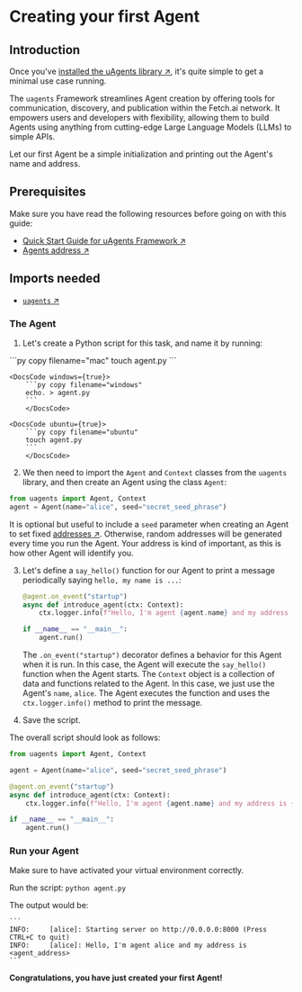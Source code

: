 
# Creating your first Agent

## Introduction

Once you've [installed  the uAgents library ↗️](/guides/agents/installing-uagent), it's quite simple to get a minimal use case running.

The `uagents` Framework streamlines Agent creation by offering tools for communication, discovery, and publication within the Fetch.ai network. It empowers users and developers with flexibility, allowing them to build Agents using anything from cutting-edge Large Language Models (LLMs) to simple APIs.

Let our first Agent be a simple initialization and printing out the Agent's name and address.

## Prerequisites

Make sure you have read the following resources before going on with this guide:

  - [Quick Start Guide for uAgents Framework ↗️](/guides/agents/quickstart)
  - [Agents address ↗️](/guides/agents/getting-started/getting-uagent-address)

## Imports needed

  - [`uagents` ↗️](https://pypi.org/project/uagents/)

### The Agent

1. Let's create a Python script for this task, and name it by running:

<CodeGroup hasCopy isOSFile>
     <DocsCode mac={true}>
        ```py copy filename="mac"
        touch agent.py
        ```
        </DocsCode>

    <DocsCode windows={true}>
        ```py copy filename="windows"
        echo. > agent.py
        ```
        </DocsCode>

    <DocsCode ubuntu={true}>
        ```py copy filename="ubuntu"
        touch agent.py
        ```
        </DocsCode>
</CodeGroup>

2. We then need to import the `Agent` and `Context` classes from the `uagents` library, and then create an Agent using the class `Agent`:

```py copy
from uagents import Agent, Context
agent = Agent(name="alice", seed="secret_seed_phrase")
```

   It is optional but useful to include a `seed` parameter when creating an Agent to set fixed [addresses ↗️](/guides/agents/getting-uagent-address). Otherwise, random addresses will be generated every time you run the Agent. Your address is kind of important, as this is how other Agent will identify you.

3. Let's define a `say_hello()` function for our Agent to print a message periodically saying `hello, my name is ...`:

   ```py copy
   @agent.on_event("startup")
   async def introduce_agent(ctx: Context):
       ctx.logger.info(f"Hello, I'm agent {agent.name} and my address is {agent.address}.")

   if __name__ == "__main__":
       agent.run()
   ```

   The `.on_event("startup")` decorator defines a behavior for this Agent when it is run. In this case, the Agent will execute the `say_hello()` function when the Agent starts. The `Context` object is a collection of data and functions related to the Agent. In this case, we just use the Agent's `name`, `alice`. The Agent executes the function and uses the `ctx.logger.info()` method to print the message.

4. Save the script.

The overall script should look as follows:

```py copy filename="agent.py"
from uagents import Agent, Context

agent = Agent(name="alice", seed="secret_seed_phrase")

@agent.on_event("startup")
async def introduce_agent(ctx: Context):
    ctx.logger.info(f"Hello, I'm agent {agent.name} and my address is {agent.address}.")

if __name__ == "__main__":
    agent.run()
```

### Run your Agent

Make sure to have activated your virtual environment correctly.

Run the script: `python agent.py`

The output would be:

    ```
    INFO:     [alice]: Starting server on http://0.0.0.0:8000 (Press CTRL+C to quit)
    INFO:     [alice]: Hello, I'm agent alice and my address is <agent_address>
    ```

**Congratulations, you have just created your first Agent!**
